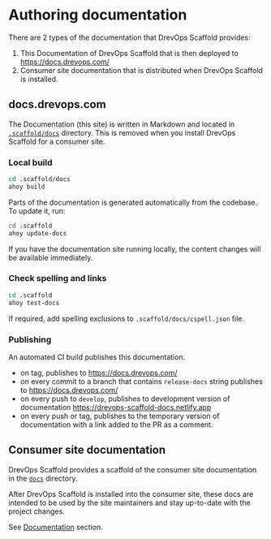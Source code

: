 # Authoring documentation

There are 2 types of the documentation that DrevOps Scaffold provides:

1. This Documentation of DrevOps Scaffold that is then deployed
   to https://docs.drevops.com/
2. Consumer site documentation that is distributed when DrevOps Scaffold is
   installed.

## docs.drevops.com

The Documentation (this site) is written in Markdown and located in
[`.scaffold/docs`](https://github.com/drevops/scaffold/blob/develop/.scaffold/docs) directory. This is
removed when you install DrevOps Scaffold for a
consumer site.

### Local build

```bash
cd .scaffold/docs
ahoy build
```

Parts of the documentation is generated automatically from the codebase.
To update it, run:

```bash
cd .scaffold
ahoy update-docs
```

If you have the documentation site running locally, the content changes will
be available immediately.

### Check spelling and links

```bash
cd .scaffold
ahoy test-docs
```

If required, add spelling exclusions to `.scaffold/docs/cspell.json`
file.

### Publishing

An automated CI build publishes this documentation.

- on tag, publishes to https://docs.drevops.com/
- on every commit to a branch that contains `release-docs` string publishes to https://docs.drevops.com/
- on every push to `develop`, publishes to development version of documentation https://drevops-scaffold-docs.netlify.app
- on every push or tag, publishes to the temporary version of documentation with a link added to the PR as a comment.

## Consumer site documentation

DrevOps Scaffold provides a scaffold of the consumer site documentation in the
[`docs`](https://github.com/drevops/scaffold/blob/develop/docs) directory.

After DrevOps Scaffold is installed into the consumer site, these docs are
intended to be used by the site maintainers and stay up-to-date with the
project changes.

See [Documentation](../../workflows/documentation.mdx) section.
